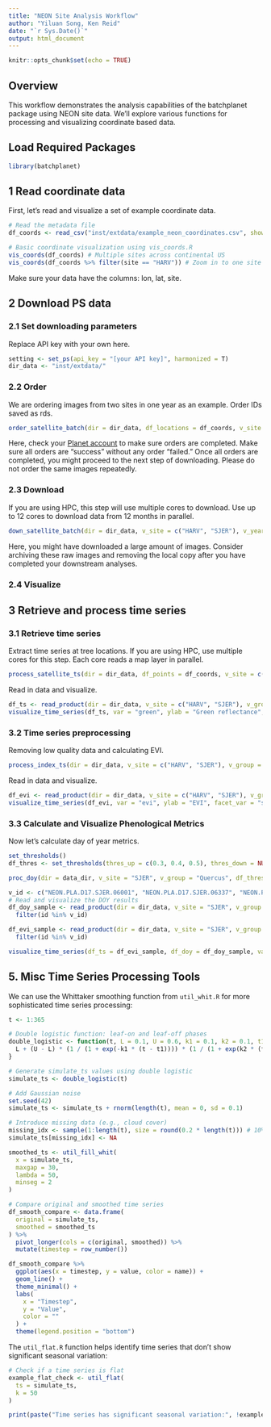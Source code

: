 ```yaml
---
title: "NEON Site Analysis Workflow"
author: "Yiluan Song, Ken Reid"
date: "`r Sys.Date()`"
output: html_document
---
```


```r
knitr::opts_chunk$set(echo = TRUE)
```

## Overview

This workflow demonstrates the analysis capabilities of the batchplanet package using NEON site data. We'll explore various functions for processing and visualizing coordinate based data.

## Load Required Packages

```r
library(batchplanet)
```

## 1 Read coordinate data

First, let's read and visualize a set of example coordinate data. 

```r
# Read the metadata file
df_coords <- read_csv("inst/extdata/example_neon_coordinates.csv", show_col_types = FALSE)

# Basic coordinate visualization using vis_coords.R
vis_coords(df_coords) # Multiple sites across continental US
vis_coords(df_coords %>% filter(site == "HARV")) # Zoom in to one site HARV
```

Make sure your data have the columns: lon, lat, site.

## 2 Download PS data

### 2.1 Set downloading parameters
Replace API key with your own here.
```r
setting <- set_ps(api_key = "[your API key]", harmonized = T)
dir_data <- "inst/extdata/"
```

### 2.2 Order
We are ordering images from two sites in one year as an example. Order IDs saved as rds.
```r
order_satellite_batch(dir = dir_data, df_locations = df_coords, v_site = c("HARV", "SJER"), v_year = 2025, setting = setting)
```
Here, check your [Planet account](https://www.planet.com/account/) to make sure orders are completed. Make sure all orders are "success" without any order "failed." Once all orders are completed, you might proceed to the next step of downloading. Please do not order the same images repeatedly.

### 2.3 Download
If you are using HPC, this step will use multiple cores to download. Use up to 12 cores to download data from 12 months in parallel.
```r
down_satellite_batch(dir = dir_data, v_site = c("HARV", "SJER"), v_year = 2025, setting = setting, num_cores = 3)
```
Here, you might have downloaded a large amount of images. Consider archiving these raw images and removing the local copy after you have completed your downstream analyses.

### 2.4 Visualize

## 3 Retrieve and process time series

### 3.1 Retrieve time series

Extract time series at tree locations. If you are using HPC, use multiple cores for this step. Each core reads a map layer in parallel.
```r
process_satellite_ts(dir = dir_data, df_points = df_coords, v_site = c("HARV", "SJER"), group_var = "genus", v_group = c("Acer", "Quercus"), num_cores = 20)
```

Read in data and visualize.
```r
df_ts <- read_product(dir = dir_data, v_site = c("HARV", "SJER"), v_group = c("Acer", "Quercus"), group_var = "genus", prod_type = "ts")
visualize_time_series(df_ts, var = "green", ylab = "Green reflectance", facet_var = "site", smooth = F)
```

### 3.2 Time series preprocessing
Removing low quality data and calculating EVI.
```r
process_index_ts(dir = dir_data, v_site = c("HARV", "SJER"), v_group = c("Acer", "Quercus"))
```

Read in data and visualize.
```r
df_evi <- read_product(dir = dir_data, v_site = c("HARV", "SJER"), v_group = c("Quercus"), group_var = "genus", prod_type = "evi")
visualize_time_series(df_evi, var = "evi", ylab = "EVI", facet_var = "site", smooth = T)
```

### 3.3 Calculate and Visualize Phenological Metrics

Now let's calculate day of year metrics.

```r
set_thresholds()
df_thres <- set_thresholds(thres_up = c(0.3, 0.4, 0.5), thres_down = NULL)

proc_doy(dir = data_dir, v_site = "SJER", v_group = "Quercus", df_thres = df_thres, min_days = 20, num_cores = 1)
```

```r
v_id <- c("NEON.PLA.D17.SJER.06001", "NEON.PLA.D17.SJER.06337", "NEON.PLA.D17.SJER.06310")
# Read and visualize the DOY results
df_doy_sample <- read_product(dir = dir_data, v_site = "SJER", v_group = "Quercus", group_var = "genus", prod_type = "doy") %>%
  filter(id %in% v_id)

df_evi_sample <- read_product(dir = dir_data, v_site = "SJER", v_group = "Quercus", group_var = "genus", prod_type = "evi") %>%
  filter(id %in% v_id)

visualize_time_series(df_ts = df_evi_sample, df_doy = df_doy_sample, var = "evi", ylab = "EVI", facet_var = "id", smooth = T)
```

## 5. Misc Time Series Processing Tools

We can use the Whittaker smoothing function from `util_whit.R` for more sophisticated time series processing:

```r
t <- 1:365

# Double logistic function: leaf-on and leaf-off phases
double_logistic <- function(t, L = 0.1, U = 0.6, k1 = 0.1, k2 = 0.1, t1 = 120, t2 = 280) {
  L + (U - L) * (1 / (1 + exp(-k1 * (t - t1)))) * (1 / (1 + exp(k2 * (t - t2))))
}

# Generate simulate_ts values using double logistic
simulate_ts <- double_logistic(t)

# Add Gaussian noise
set.seed(42)
simulate_ts <- simulate_ts + rnorm(length(t), mean = 0, sd = 0.1)

# Introduce missing data (e.g., cloud cover)
missing_idx <- sample(1:length(t), size = round(0.2 * length(t))) # 10% missing
simulate_ts[missing_idx] <- NA

smoothed_ts <- util_fill_whit(
  x = simulate_ts,
  maxgap = 30,
  lambda = 50,
  minseg = 2
)

# Compare original and smoothed time series
df_smooth_compare <- data.frame(
  original = simulate_ts,
  smoothed = smoothed_ts
) %>%
  pivot_longer(cols = c(original, smoothed)) %>%
  mutate(timestep = row_number())

df_smooth_compare %>%
  ggplot(aes(x = timestep, y = value, color = name)) +
  geom_line() +
  theme_minimal() +
  labs(
    x = "Timestep",
    y = "Value",
    color = ""
  ) +
  theme(legend.position = "bottom")
```

The `util_flat.R` function helps identify time series that don't show significant seasonal variation:

```r
# Check if a time series is flat
example_flat_check <- util_flat(
  ts = simulate_ts,
  k = 50
)

print(paste("Time series has significant seasonal variation:", !example_flat_check))
```
